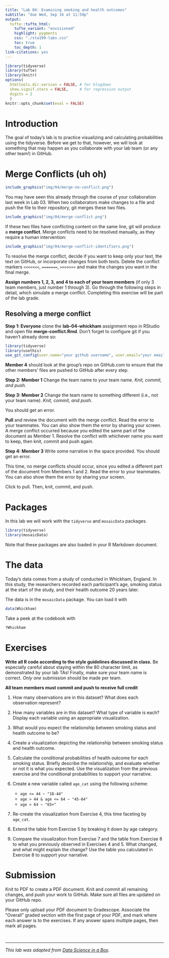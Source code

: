 ```yaml
---
title: "Lab 04: Examining smoking and health outcomes"
subtitle: "due Wed, Sep 16 at 11:59p"
output: 
  tufte::tufte_html:
    tufte_variant: "envisioned"
    highlight: pygments
    css: "./sta199-labs.css"
    toc: true
    toc_depth: 1
link-citations: yes
---
```


```r
library(tidyverse)
library(tufte)
library(knitr)
options(
  htmltools.dir.version = FALSE, # for blogdown
  show.signif.stars = FALSE,     # for regression output
  digits = 2
  )
knitr::opts_chunk$set(eval = FALSE)
```

# Introduction 

The goal of today's lab is to practice visualizing and calculating probabilities using the tidyverse. Before we get to that, however, we will look at something that may happen as you collaborate with your lab team (or any other team!) in GitHub.

# Merge Conflicts (uh oh)


```r
include_graphics("img/04/merge-no-conflict.png")
```

You may have seen this already through the course of your collaboration last 
week in Lab 03. When two collaborators make changes to a file and push the file 
to their repository, git merges these two files.

```r
include_graphics("img/04/merge-conflict.png")
```


If these two files have conflicting content on the same line, git will produce a
**merge conflict**. Merge conflicts need to be resolved manually, as they require a human 
intervention:

```r
include_graphics("img/04/merge-conflict-identifiers.png")
```

To resolve the merge conflict, decide if you want to keep only your text, the 
text on GitHub, or incorporate changes from both texts. Delete the conflict 
markers `<<<<<<<`, `=======`, `>>>>>>>` and make the changes you want in the 
final merge.

**Assign numbers 1, 2, 3, and 4 to each of your team members** (if only 3 team 
members, just number 1 through 3). Go through the following steps in detail, 
which simulate a merge conflict. Completing this exercise will be part of the 
lab grade.

## Resolving a merge conflict

**Step 1: Everyone** clone the **lab-04-whickham** assignment repo in RStudio and open file **merge-conflict.Rmd**. Don't forget to configure git if you haven't already done so:

```r
library(tidyverse) 
library(usethis)
use_git_config(user.name="your github username", user.email="your email")
```

**Member 4** should look at the group’s repo on GitHub.com to ensure that the other 
members’ files are pushed to GitHub after every step.

**Step 2: Member 1** Change the team name to your team name. *Knit, commit, and push*.

**Step 3: Member 2** Change the team name to something different (i.e., not your
team name). *Knit, commit, and push*. 

You should get an error.

**Pull** and review the document with the merge conflict. Read the error to your teammates. You can also show them the error by sharing your screen. A merge conflict occurred because you edited the same part of the 
document as Member 1. Resolve the conflict with whichever name you want to keep,
then knit, commit and push again.

**Step 4: Member 3** Write some narrative in the space provided. You should get an error.

This time, no merge conflicts should occur, since you edited a different part of
the document from Members 1 and 2. Read the error to your teammates. You can also show them the error by sharing your screen. 

Click to pull.  Then, knit, commit, and push.

# Packages

In this lab we will work with the `tidyverse` and `mosaicData` packages.

```r
library(tidyverse) 
library(mosaicData) 
```

Note that these packages are also loaded in your R Markdown document.

# The data

Today's data comes from a study of conducted in Whickham, England. In this study, the researchers recorded each participant's age, smoking status at the start of the study, and their health outcome 20 years later. 

The data is in the `mosaicData` package. You can load it with

```r
data(Whickham)
```

Take a peek at the codebook with

```r
?Whickham
```


# Exercises

**Write all R code according to the style guidelines discussed in class.** Be
especially careful about staying within the 80 character limit, as demonstrated 
by your lab TAs! Finally, make sure your team name is correct. *Only one* 
submission should be made per team.

**All team members must commit and push to receive full credit**

1. How many observations are in this dataset? What does each observation 
   represent?

1. How many variables are in this dataset? What type of variable is each? 
   Display each variable using an appropriate visualization.
   
1. What would you expect the relationship between smoking status and health outcome to be?

1. Create a visualization depicting the relationship between smoking status and health outcome.

1. Calculate the conditional probabilities of health outcome for each smoking status. Briefly describe the relationship, and evaluate whether or not it is what you expected. Use the visualization from the previous exercise and the conditional probabilities to support your narrative.  

1. Create a new variable called `age_cat` using the following scheme:

    - `age <= 44 ~ "18-44"`
    - `age > 44 & age <= 64 ~ "45-64"`
    - `age > 64 ~ "65+"`

1. Re-create the visualization from Exercise 4, this time faceting by `age_cat`.


1. Extend the table from Exercise 5 by breaking it down by age category. 

1. Compare the visualization from Exercise 7 and the table from Exercise 8 to what you previously observed in Exercises 4 and 5. What changed, and what might explain the change? Use the table you calculated in Exercise 8 to support your narrative. 

# Submission

Knit to PDF to create a PDF document. Knit and commit all remaining changes, 
and push your work to GitHub. Make sure all files are updated on your GitHub 
repo.

Please only upload your PDF document to Gradescope. Associate the "Overall"
graded section with the first page of your PDF, and mark where each answer is 
to the exercises. If any answer spans multiple pages, then mark all pages.

<br> 

<hr> 


*This lab was adapted from [Data Science in a Box](https://datasciencebox.org).*


